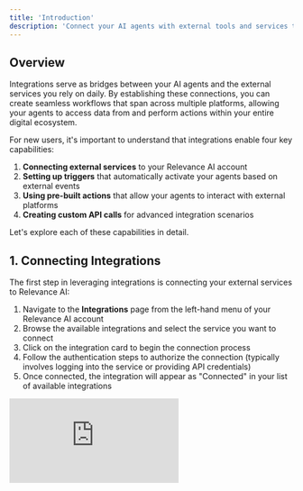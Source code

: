 ```yaml
---
title: 'Introduction'
description: 'Connect your AI agents with external tools and services to create powerful, automated workflows across your entire tech stack.'
---
```


## Overview

Integrations serve as bridges between your AI agents and the external services you rely on daily. By establishing these connections, you can create seamless workflows that span across multiple platforms, allowing your agents to access data from and perform actions within your entire digital ecosystem.

For new users, it's important to understand that integrations enable four key capabilities:

1. **Connecting external services** to your Relevance AI account
2. **Setting up triggers** that automatically activate your agents based on external events
3. **Using pre-built actions** that allow your agents to interact with external platforms
4. **Creating custom API calls** for advanced integration scenarios

Let's explore each of these capabilities in detail.

## 1. Connecting Integrations

The first step in leveraging integrations is connecting your external services to Relevance AI:

1. Navigate to the **Integrations** page from the left-hand menu of your Relevance AI account
2. Browse the available integrations and select the service you want to connect
3. Click on the integration card to begin the connection process
4. Follow the authentication steps to authorize the connection (typically involves logging into the service or providing API credentials)
5. Once connected, the integration will appear as "Connected" in your list of available integrations


<div
  style={{
    position: 'relative',
    boxSizing: 'content-box',
    maxHeight: '80vh',
    maxHeight: '80svh',
    width: '100%',
    aspectRatio: '2.0041753653444676',
    padding: '40px 0'
  }}>
  <iframe
    src="https://app.supademo.com/embed/cm90wzs6k1ieheyp0a704pbpd?embed_v=2"
    loading="lazy"
    title="Connecting integrations"
    allow="clipboard-write"
    frameBorder="0"
    webkitallowfullscreen="true"
    mozallowfullscreen="true"
    allowFullScreen
    style={{
      position: 'absolute',
      top: 0,
      left: 0,
      width: '100%',
      height: '100%'
    }}
  />
</div>

Each integration may have specific configuration options depending on the service. The platform guides you through the necessary steps to establish a secure and functional connection.

### Connecting LLM Accounts

<div
  style={{
    position: 'relative',
    boxSizing: 'content-box',
    maxHeight: '80vh',
    maxHeight: '80svh',
    width: '100%',
    aspectRatio: '2.0041753653444676',
    padding: '40px 0'
  }}>
  <iframe
    src="https://app.supademo.com/embed/cm90ybkeb1ir3eyp09mxcynmk?embed_v=2"
    loading="lazy"
    title="Adding API keys"
    allow="clipboard-write"
    frameBorder="0"
    webkitallowfullscreen="true"
    mozallowfullscreen="true"
    allowFullScreen
    style={{
      position: 'absolute',
      top: 0,
      left: 0,
      width: '100%',
      height: '100%'
    }}
  />
</div>

A particularly valuable integration option is connecting your own Large Language Model (LLM) accounts:

1. Go to the **Integrations** page in the left-hand menu
2. Look for the LLM provider you want to connect (such as OpenAI, Anthropic, or Google)
3. Click on the provider and enter your API key
4. Once connected, you can use your own LLM account with your agents

This capability allows you to leverage your existing LLM subscriptions and manage usage under your own account, giving you greater control over your AI resources and potentially reducing costs.

## 2. Setting Up Triggers

Triggers are events from integrated platforms that automatically activate your agents. This transforms your agents from reactive tools that wait for instructions into proactive assistants that respond to events in your digital environment.

### How to Set Up Triggers:

1. Go to the **Agent Settings** page for the agent you want to configure
2. Select **Agent Profile** from the menu
3. Locate the **Triggers** section
4. Click **"Add Trigger"** and select from the available trigger options
5. Configure the trigger settings according to your needs
6. Save your changes

<div
  style={{
    position: 'relative',
    boxSizing: 'content-box',
    maxHeight: '80vh',
    maxHeight: '80svh',
    width: '100%',
    aspectRatio: '1.8057022175290391',
    padding: '40px 0'
  }}>
  <iframe
    src="https://app.supademo.com/embed/cm928e0t62ej5eyp0uej7b0h0?embed_v=2"
    loading="lazy"
    title="Setting up triggers"
    allow="clipboard-write"
    frameBorder="0"
    webkitallowfullscreen="true"
    mozallowfullscreen="true"
    allowFullScreen
    style={{
      position: 'absolute',
      top: 0,
      left: 0,
      width: '100%',
      height: '100%'
    }}
  />
</div>

### Common Trigger Examples:

- **Email Integrations (Gmail, Outlook)**: Trigger an agent when you receive an email matching specific criteria
- **CRM Integrations (HubSpot, Salesforce)**: Activate an agent when a new contact is created or a deal stage changes
- **Support Integrations (Freshdesk, Zendesk)**: Start an agent workflow when a new support ticket is created
- **Messaging Integrations (Slack, WhatsApp Business)**: Trigger an agent when a message is received in a specific channel

For example, with the HubSpot integration, you could set up a trigger that activates your sales assistant agent whenever a new lead is created in your CRM. The agent could then automatically research the lead, prepare a personalized outreach message, and schedule a follow-up task.

## 3. Tools & Tool Steps (Actions)

This is where integrations truly shine! Once connected, integrations provide a library of pre-built actions that your agents can use to interact with external platforms. These actions can be incorporated into your agent's workflows at any point, not just as triggers.

### How to Add Integration Actions to Your Agent:

1. Go to the **Agent Settings** page for your agent
2. Select **Tools** under "Connected Resources" in the sidebar
3. Click **"+ Add tool"** to open the tool library
4. Search for the integration name (e.g., "HubSpot" or "Slack")
5. Browse the available actions for that integration
6. Select the action you want to add and click **"+ Add"**
7. Configure any required parameters for the action
8. Save your changes

<div
  style={{
    position: 'relative',
    boxSizing: 'content-box',
    maxHeight: '80vh',
    maxHeight: '80svh',
    width: '100%',
    aspectRatio: '1.8057022175290391',
    padding: '40px 0'
  }}>
  <iframe
    src="https://app.supademo.com/embed/cm928q3zo2ejzeyp0vhb354og?embed_v=2"
    loading="lazy"
    title="Adding integration actions"
    allow="clipboard-write"
    frameBorder="0"
    webkitallowfullscreen="true"
    mozallowfullscreen="true"
    allowFullScreen
    style={{
      position: 'absolute',
      top: 0,
      left: 0,
      width: '100%',
      height: '100%'
    }}
  />
</div>

### Examples of Powerful Integration Actions:

**Slack Integration Actions:**
- Send a message to a specific channel
- Create a new channel
- Search for messages
- Update a message
- Upload a file
- Create a poll
- And many more!

**Google Calendar Integration Actions:**
- Create a new event
- Check availability
- Update an existing event
- Send calendar invites
- Get upcoming events
- Delete events
- And many more!

**HubSpot Integration Actions:**
- Create or update contacts
- Add notes to contact records
- Create deals
- Update deal stages
- Create tasks
- Search for contacts
- Get contact properties
- And many more!

**Notion Integration Actions:**
- Create a new page
- Update page content
- Search for pages
- Create databases
- Add items to databases
- Comment on pages
- And many more!

These actions are the building blocks of powerful workflows. For example, your agent could use the HubSpot "Get Contact" action to retrieve customer information, then use the "Create Task" action to set up a follow-up, and finally use the Slack "Send Message" action to notify your sales team.

The beauty of these actions is that they can be used in any combination and at any point in your agent's workflow. You're not limited to a predefined sequence - you can create custom workflows that perfectly match your business processes.

## 4. Using the Integration's API Tool Step (Advanced)

For advanced users who need more flexibility than the pre-built actions provide, Relevance AI offers direct API access to your connected integrations:

1. Create a new tool in the **Tools** section
2. Scroll down to **Tool Steps**
3. Click **"+ Add Step"**
4. Search for and select the integration's API tool step (e.g., "HubSpot API")
5. Select your connected account from the dropdown
6. Configure the API endpoint, method, and parameters
7. Save your tool

This advanced capability allows you to access any functionality exposed by the integration's API, even if there isn't a pre-built action for it yet. It's perfect for custom workflows that require specialized interactions with your external services.

## Creating Powerful Cross-Platform Workflows

The true power of integrations comes from combining multiple actions across different platforms into cohesive workflows. Here's an example of how you might use integrations to automate a lead nurturing process:

1. A new lead is created in HubSpot (trigger)
2. Your agent uses the Google Search action to research the lead's company
3. The agent uses the HubSpot action to add research notes to the contact record
4. The agent uses the Gmail action to send a personalized introduction email
5. The agent uses the Google Calendar action to schedule a follow-up task
6. The agent uses the Slack action to notify the sales team about the new lead

All of this happens automatically, without any manual intervention required. These workflows can dramatically increase efficiency, reduce human error, and ensure consistent execution of your business processes.

## Best Practices for Using Integrations

To get the most out of your integrations:

1. **Start with clear goals**: Define what you want to achieve with each integration before setting it up
2. **Begin with simple workflows**: Start with basic trigger-action combinations before building complex multi-step processes
3. **Test thoroughly**: Always test your integration workflows with sample data before deploying them
4. **Monitor performance**: Regularly check that your integrations are functioning as expected
5. **Secure your credentials**: Follow security best practices when connecting integrations, especially when using API keys
6. **Document your workflows**: Keep track of how data flows between systems for easier troubleshooting and optimization

## Related Features

[Agent Triggers](https://relevanceai.com/docs/agent/customise-agent/triggers) - Learn more about setting up events that automatically activate your agents based on specific conditions or actions.

[Tools](https://relevanceai.com/docs/tool/introduction) - Discover how to enhance your agents with specialized tools that extend their capabilities and allow them to perform specific tasks.

[Agent Configuration](https://relevanceai.com/docs/agent/agent-configuration) - Explore the complete process of setting up and customizing your AI agents to work with integrations and other features.

## FAQs

**Q: How many integrations can I connect to my Relevance AI account?**  
A: There is no hard limit on the number of integrations you can connect. You can connect as many services as you need to support your workflows.

**Q: Can I connect multiple accounts from the same service?**  

A: Yes, you can connect multiple accounts from the same service. This is useful if you need to work with different accounts for different purposes or clients.

**Q: What happens if an integration temporarily fails?**  
A: The system will attempt to reconnect and, if unsuccessful, will notify you of the issue. Your agents will continue to function with their other capabilities while the integration is being restored.

**Q: Can I create custom integrations if what I need isn't available?**  
A: While Relevance AI continually expands its integration library, you can also use webhook integrations or API tool steps to connect with services that don't have dedicated integrations yet.